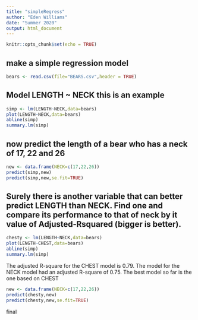 ```yaml
---
title: "simpleRegress"
author: "Eden Williams"
date: "Summer 2020"
output: html_document
---
```


```r
knitr::opts_chunk$set(echo = TRUE)
```

## make a simple regression model

```r
bears <- read.csv(file="BEARS.csv",header = TRUE)
```

## Model LENGTH ~ NECK  this is an example  

```r
simp <- lm(LENGTH~NECK,data=bears)
plot(LENGTH~NECK,data=bears)
abline(simp)
summary.lm(simp)
```

## now predict the length of a bear who has a neck of 17, 22 and 26


```r
new <- data.frame(NECK=c(17,22,26))
predict(simp,new)
predict(simp,new,se.fit=TRUE)
```
## Surely there is another variable that can better predict LENGTH than NECK. Find one and compare its performance to that of neck by it value of Adjusted-Rsquared (bigger is better).

```r
chesty <- lm(LENGTH~NECK,data=bears)
plot(LENGTH~CHEST,data=bears)
abline(simp)
summary.lm(simp)
```
 The adjusted R-square for the CHEST model is 0.79. The model for the NECK model had an adjusted R-square of 0.75. The best model so far is the one based on CHEST

```r
new <- data.frame(NECK=c(17,22,26))
predict(chesty,new)
predict(chesty,new,se.fit=TRUE)
```

final
